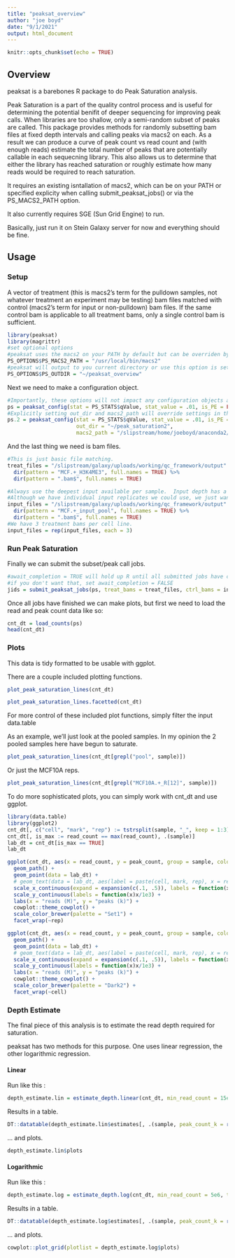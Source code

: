 ```yaml
---
title: "peaksat_overview"
author: "joe boyd"
date: "9/1/2021"
output: html_document
---
```


```r
knitr::opts_chunk$set(echo = TRUE)
```

## Overview

peaksat is a barebones R package to do Peak Saturation analysis.

Peak Saturation is a part of the quality control process and is useful for determining the potential benifit of deeper sequencing for improving peak calls.  When libraries are too shallow, only a semi-random subset of peaks are called.  This package provides methods for randomly subsetting bam files at fixed depth intervals and calling peaks via macs2 on each.  As a result we can produce a curve of peak count vs read count and (with enough reads) estimate the total number of peaks that are potentially callable in each sequecning library.  This also allows us to determine that either the library has reached saturation or roughly estimate how many reads would be required to reach saturation.

It requires an existing isntallation of macs2, which can be on your PATH or specified explicity when calling submit_peaksat_jobs() or via the PS_MACS2_PATH option.

It also currently requires SGE (Sun Grid Engine) to run.

Basically, just run it on Stein Galaxy server for now and everything should be fine.


## Usage

### Setup

A vector of treatment (this is macs2's term for the pulldown samples, not whatever treatment an experiment may be testing) bam files matched with control (macs2's term for input or non-pulldown) bam files.  If the same control bam is applicable to all treatment bams, only a single control bam is sufficient.

```r
library(peaksat)
library(magrittr)
#set optional options
#peaksat uses the macs2 on your PATH by default but can be overriden by setting the PS_MACS2_PATH option
PS_OPTIONS$PS_MACS2_PATH = "/usr/local/bin/macs2"
#peaksat will output to you current directory or use this option is set
PS_OPTIONS$PS_OUTDIR = "~/peaksat_overview"
```

Next we need to make a configuration object.

```r
#Importantly, these options will not impact any configuration objects already created.
ps = peaksat_config(stat = PS_STATS$qValue, stat_value = .01, is_PE = FALSE)
#Explicitly setting out_dir and macs2_path will override settings in the options.
ps.2 = peaksat_config(stat = PS_STATS$qValue, stat_value = .01, is_PE = FALSE, 
                      out_dir = "~/peak_saturation2", 
                      macs2_path = "/slipstream/home/joeboyd/anaconda2/bin/macs2")
```

And the last thing we need is bam files.

```r
#This is just basic file matching.
treat_files = "/slipstream/galaxy/uploads/working/qc_framework/output" %>%
  dir(pattern = "MCF.+_H3K4ME3", full.names = TRUE) %>%
  dir(pattern = ".bam$", full.names = TRUE)

#Always use the deepest input available per sample.  Input depth has a big impact on peak calling.
#Although we have individual input replicates we could use, we just want the pooled versions.
input_files = "/slipstream/galaxy/uploads/working/qc_framework/output" %>%
  dir(pattern = "MCF.+_input_pool", full.names = TRUE) %>%
  dir(pattern = ".bam$", full.names = TRUE)
#We have 3 treatment bams per cell line.
input_files = rep(input_files, each = 3)
```

### Run Peak Saturation

Finally we can submit the subset/peak call jobs.

```r
#await_completion = TRUE will hold up R until all submitted jobs have completed. This is useful so you can wait to run the remainder of a script that depends on peaksat completing.
#if you don't want that, set await_completion = FALSE
jids = submit_peaksat_jobs(ps, treat_bams = treat_files, ctrl_bams = input_files, await_completion = TRUE)
```

Once all jobs have finished we can make plots, but first we need to load the read and peak count data like so:

```r
cnt_dt = load_counts(ps)
head(cnt_dt)
```

### Plots

This data is tidy formatted to be usable with ggplot.

There are a couple included plotting functions.

```r
plot_peak_saturation_lines(cnt_dt)
```

```r
plot_peak_saturation_lines.facetted(cnt_dt)
```

For more control of these included plot functions, simply filter the input data.table

As an example, we'll just look at the pooled samples.  In my opinion the 2 pooled samples here have begun to saturate.

```r
plot_peak_saturation_lines(cnt_dt[grepl("pool", sample)])
```

Or just the MCF10A reps.

```r
plot_peak_saturation_lines(cnt_dt[grepl("MCF10A.+_R[12]", sample)])
```

To do more sophisticated plots, you can simply work with cnt_dt and use ggplot.

```r
library(data.table)
library(ggplot2)
cnt_dt[, c("cell", "mark", "rep") := tstrsplit(sample, "_", keep = 1:3)]
cnt_dt[, is_max := read_count == max(read_count), .(sample)]
lab_dt = cnt_dt[is_max == TRUE]
lab_dt
```

```r
ggplot(cnt_dt, aes(x = read_count, y = peak_count, group = sample, color = cell)) +
  geom_path() +
  geom_point(data = lab_dt) +
  # geom_text(data = lab_dt, aes(label = paste(cell, mark, rep), x = read_count + 800e3), hjust = 0, show.legend = FALSE) +
  scale_x_continuous(expand = expansion(c(.1, .5)), labels = function(x)x/1e6) +
  scale_y_continuous(labels = function(x)x/1e3) +
  labs(x = "reads (M)", y = "peaks (k)") +
  cowplot::theme_cowplot() +
  scale_color_brewer(palette = "Set1") +
  facet_wrap(~rep)
```
```r
ggplot(cnt_dt, aes(x = read_count, y = peak_count, group = sample, color = rep)) +
  geom_path() +
  geom_point(data = lab_dt) +
  # geom_text(data = lab_dt, aes(label = paste(cell, mark, rep), x = read_count + 800e3), hjust = 0, show.legend = FALSE) +
  scale_x_continuous(expand = expansion(c(.1, .5)), labels = function(x)x/1e6) +
  scale_y_continuous(labels = function(x)x/1e3) +
  labs(x = "reads (M)", y = "peaks (k)") +
  cowplot::theme_cowplot() +
  scale_color_brewer(palette = "Dark2") +
  facet_wrap(~cell)
```

### Depth Estimate

The final piece of this analysis is to estimate the read depth required for saturation. 

peaksat has two methods for this purpose. One uses linear regression, the other logarithmic regression.

#### Linear

Run like this :

```r
depth_estimate.lin = estimate_depth.linear(cnt_dt, min_read_count = 15e6)
```

Results in a table.

```r
DT::datatable(depth_estimate.lin$estimates[, .(sample, peak_count_k = round(saturation_peak_count / 1e3, 2), read_count_M = round(saturation_read_count / 1e6, 2))])
```

... and plots.

```r
depth_estimate.lin$plots
```

#### Logarithmic

Run like this :

```r
depth_estimate.log = estimate_depth.log(cnt_dt, min_read_count = 5e6, target_peaks = 18e3)
```

Results in a table.

```r
DT::datatable(depth_estimate.log$estimates[, .(sample, peak_count_k = round(saturation_peak_count / 1e3, 2), read_count_M = round(saturation_read_count / 1e6, 2))])
```

... and plots.

```r
cowplot::plot_grid(plotlist = depth_estimate.log$plots)
```

